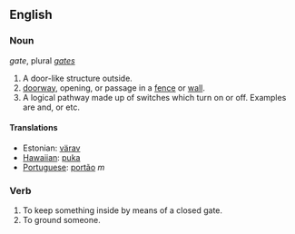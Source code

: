 ==English==
===Noun===
''gate'', plural ''[[gates]]''

# A door-like structure outside.
# [[doorway]], opening, or passage in a [[fence]] or [[wall]].
# A logical pathway made up of switches which turn on or off. Examples are and, or etc.

====Translations====
*Estonian: [[värav]]
*[[Hawaiian]]: [[puka]]
*[[Portuguese]]: [[portão]] ''m''

===Verb===

#To keep something inside by means of a closed gate.
#To ground someone.